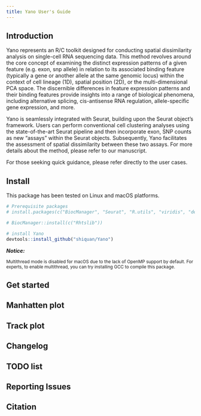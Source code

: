 ```yaml
---
title: Yano User's Guide
---
```


## Introduction

Yano represents an R/C toolkit designed for conducting spatial dissimilarity analysis on single-cell RNA sequencing data. This method revolves around the core concept of examining the distinct expression patterns of a given feature (e.g. exon, snp allele) in relation to its associated binding feature (typically a gene or another allele at the same genomic locus) within the context of cell lineage (1D), spatial position (2D), or the multi-dimensional PCA space. The discernible differences in feature expression patterns and their binding features provide insights into a range of biological phenomena, including alternative splicing, cis-antisense RNA regulation, allele-specific gene expression, and more.

Yano is seamlessly integrated with Seurat, building upon the Seurat object's framework. Users can perform conventional cell clustering analyses using the state-of-the-art Seurat pipeline and then incorporate exon, SNP counts as new "assays" within the Seurat objects. Subsequently, Yano facilitates the assessment of spatial dissimilarity between these two assays. For more details about the method, please refer to our manuscript.

For those seeking quick guidance, please refer directly to the user cases.

## Install

This package has been tested on Linux and macOS platforms.

``` r
# Prerequisite packages
# install.packages(c("BiocManager", "Seurat", "R.utils", "viridis", "devtools"))

# BiocManager::install(c("Rhtslib"))

# install Yano 
devtools::install_github("shiquan/Yano")
```

***Notice:***

<p><small> Multithread mode is disabled for macOS due to the lack of OpenMP support by default. For experts, to enable multithread, you can try installing GCC to compile this package.</small></p>

## Get started

## Manhatten plot

## Track plot

## Changelog

## TODO list

## Reporting Issues

## Citation
